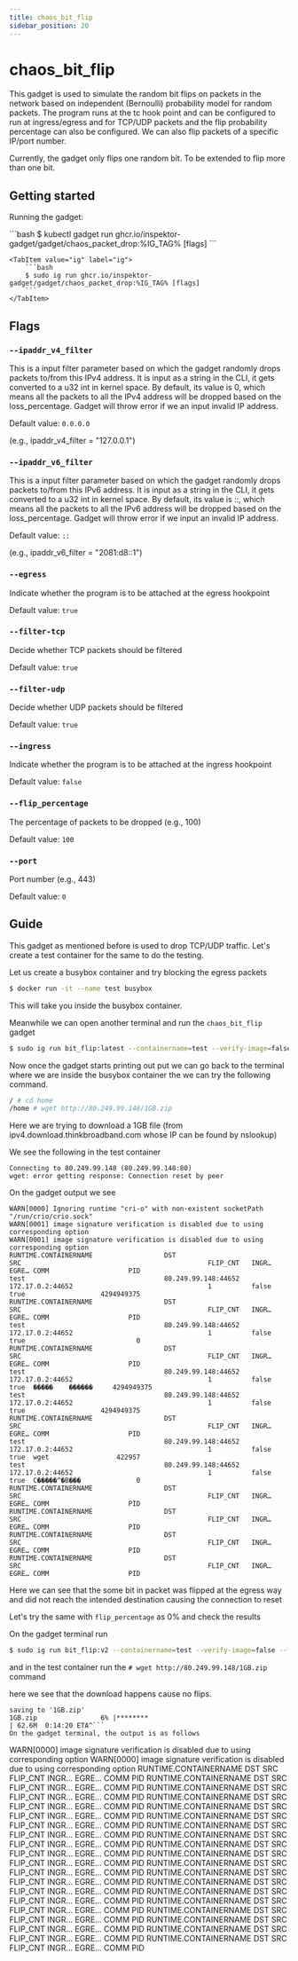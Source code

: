 ```yaml
---
title: chaos_bit_flip
sidebar_position: 20
---
```



# chaos_bit_flip

This gadget is used to simulate the random bit flips on packets in the network based on independent (Bernoulli) probability model
for random packets. The program runs at the tc hook point and can be configured to run at ingress/egress and for TCP/UDP packets
and the flip probability percentage can also be configured. We can also flip packets of a specific IP/port number.

Currently, the gadget only flips one random bit. To be extended to flip more than one bit.

## Getting started

Running the gadget:

<Tabs groupId="env">
    <TabItem value="kubectl-gadget" label="kubectl gadget">
        ```bash
        $ kubectl gadget run ghcr.io/inspektor-gadget/gadget/chaos_packet_drop:%IG_TAG% [flags]
        ```
    </TabItem>

    <TabItem value="ig" label="ig">
        ```bash
        $ sudo ig run ghcr.io/inspektor-gadget/gadget/chaos_packet_drop:%IG_TAG% [flags]
        ```
    </TabItem>
</Tabs>

## Flags

### `--ipaddr_v4_filter`

This is a input filter parameter based on which the gadget randomly drops packets to/from this IPv4 address. 
It is input as a string in the CLI, it gets converted to a u32 int in kernel space. By default, its value is 0, which means all
the packets to all the IPv4 address will be dropped based on the loss_percentage. Gadget will throw error if we an input invalid IP address.

Default value: `0.0.0.0`

(e.g., ipaddr_v4_filter = "127.0.0.1")

### `--ipaddr_v6_filter`

This is a input filter parameter based on which the gadget randomly drops packets to/from this IPv6 address. 
It is input as a string in the CLI, it gets converted to a u32 int in kernel space. By default, its value is ::, which means all
the packets to all the IPv6 address will be dropped based on the loss_percentage. Gadget will throw error if we input an invalid IP address.

Default value: `::`

(e.g., ipaddr_v6_filter = "2081:d8::1")

### `--egress`

Indicate whether the program is to be attached at the egress hookpoint

Default value: `true`

### `--filter-tcp`

Decide whether TCP packets should be filtered

Default value: `true`

### `--filter-udp`

Decide whether UDP packets should be filtered

Default value: `true`

### `--ingress`

Indicate whether the program is to be attached at the ingress hookpoint

Default value: `false`

### `--flip_percentage`

The percentage of packets to be dropped (e.g., 100)

Default value: `100`

### `--port`

Port number (e.g., 443)

Default value: `0`

## Guide

This gadget as mentioned before is used to drop TCP/UDP traffic. Let's create a test
container for the same to do the testing.

Let us create a busybox container and try blocking the egress packets
```bash
$ docker run -it --name test busybox
```
This will take you inside the busybox container.

Meanwhile we can open another terminal and run the `chaos_bit_flip` gadget 
```bash
$ sudo ig run bit_flip:latest --containername=test --verify-image=false
```

Now once the gadget starts printing out put we can go back to the terminal where we are 
inside the busybox container the we can try the following command.
```bash 
/ # cd home
/home # wget http://80.249.99.148/1GB.zip
```
Here we are trying to download a 1GB file (from ipv4.download.thinkbroadband.com whose IP can be found by nslookup)

We see the following in the test container

```
Connecting to 80.249.99.148 (80.249.99.148:80)
wget: error getting response: Connection reset by peer
```

On the gadget output we see 

```
WARN[0000] Ignoring runtime "cri-o" with non-existent socketPath "/run/crio/crio.sock" 
WARN[0001] image signature verification is disabled due to using corresponding option 
WARN[0001] image signature verification is disabled due to using corresponding option 
RUNTIME.CONTAINERNAME                  DST                                                SRC                                               FLIP_CNT   INGR… EGRE… COMM                    PID
test                                   80.249.99.148:44652                                172.17.0.2:44652                                  1          false true                   4294949375
RUNTIME.CONTAINERNAME                  DST                                                SRC                                               FLIP_CNT   INGR… EGRE… COMM                    PID
test                                   80.249.99.148:44652                                172.17.0.2:44652                                  1          false true                            0
RUNTIME.CONTAINERNAME                  DST                                                SRC                                               FLIP_CNT   INGR… EGRE… COMM                    PID
test                                   80.249.99.148:44652                                172.17.0.2:44652                                  1          false true  �����	������     4294949375
test                                   80.249.99.148:44652                                172.17.0.2:44652                                  1          false true                   4294949375
RUNTIME.CONTAINERNAME                  DST                                                SRC                                               FLIP_CNT   INGR… EGRE… COMM                    PID
test                                   80.249.99.148:44652                                172.17.0.2:44652                                  1          false true  wget                 422957
test                                   80.249.99.148:44652                                172.17.0.2:44652                                  1          false true  C�����^�B���              0
RUNTIME.CONTAINERNAME                  DST                                                SRC                                               FLIP_CNT   INGR… EGRE… COMM                    PID
RUNTIME.CONTAINERNAME                  DST                                                SRC                                               FLIP_CNT   INGR… EGRE… COMM                    PID
RUNTIME.CONTAINERNAME                  DST                                                SRC                                               FLIP_CNT   INGR… EGRE… COMM                    PID
RUNTIME.CONTAINERNAME                  DST                                                SRC                                               FLIP_CNT   INGR… EGRE… COMM                    PID
```
Here we can see that the some bit in packet was flipped at the egress way and did not reach the intended destination
causing the connection to reset

Let's try the same with `flip_percentage` as 0% and check the results

On the gadget terminal run
```bash
$ sudo ig run bit_flip:v2 --containername=test --verify-image=false --flip_percentage=0
```
and in the test container run the `# wget http://80.249.99.148/1GB.zip` command

here we see that the download happens cause no flips.
```
saving to '1GB.zip'
1GB.zip                6% |********                                                 | 62.6M  0:14:20 ETA^```
On the gadget terminal, the output is as follows

```
WARN[0000] image signature verification is disabled due to using corresponding option 
WARN[0000] image signature verification is disabled due to using corresponding option 
RUNTIME.CONTAINERNAME                  DST                                                SRC                                               FLIP_CNT   INGR… EGRE… COMM                    PID
RUNTIME.CONTAINERNAME                  DST                                                SRC                                               FLIP_CNT   INGR… EGRE… COMM                    PID
RUNTIME.CONTAINERNAME                  DST                                                SRC                                               FLIP_CNT   INGR… EGRE… COMM                    PID
RUNTIME.CONTAINERNAME                  DST                                                SRC                                               FLIP_CNT   INGR… EGRE… COMM                    PID
RUNTIME.CONTAINERNAME                  DST                                                SRC                                               FLIP_CNT   INGR… EGRE… COMM                    PID
RUNTIME.CONTAINERNAME                  DST                                                SRC                                               FLIP_CNT   INGR… EGRE… COMM                    PID
RUNTIME.CONTAINERNAME                  DST                                                SRC                                               FLIP_CNT   INGR… EGRE… COMM                    PID
RUNTIME.CONTAINERNAME                  DST                                                SRC                                               FLIP_CNT   INGR… EGRE… COMM                    PID
RUNTIME.CONTAINERNAME                  DST                                                SRC                                               FLIP_CNT   INGR… EGRE… COMM                    PID
RUNTIME.CONTAINERNAME                  DST                                                SRC                                               FLIP_CNT   INGR… EGRE… COMM                    PID
RUNTIME.CONTAINERNAME                  DST                                                SRC                                               FLIP_CNT   INGR… EGRE… COMM                    PID
RUNTIME.CONTAINERNAME                  DST                                                SRC                                               FLIP_CNT   INGR… EGRE… COMM                    PID
RUNTIME.CONTAINERNAME                  DST                                                SRC                                               FLIP_CNT   INGR… EGRE… COMM                    PID
RUNTIME.CONTAINERNAME                  DST                                                SRC                                               FLIP_CNT   INGR… EGRE… COMM                    PID
RUNTIME.CONTAINERNAME                  DST                                                SRC                                               FLIP_CNT   INGR… EGRE… COMM                    PID
RUNTIME.CONTAINERNAME                  DST                                                SRC                                               FLIP_CNT   INGR… EGRE… COMM                    PID
RUNTIME.CONTAINERNAME                  DST                                                SRC                                               FLIP_CNT   INGR… EGRE… COMM                    PID
RUNTIME.CONTAINERNAME                  DST                                                SRC                                               FLIP_CNT   INGR… EGRE… COMM                    PID
RUNTIME.CONTAINERNAME                  DST                                                SRC                                               FLIP_CNT   INGR… EGRE… COMM                    PID
```